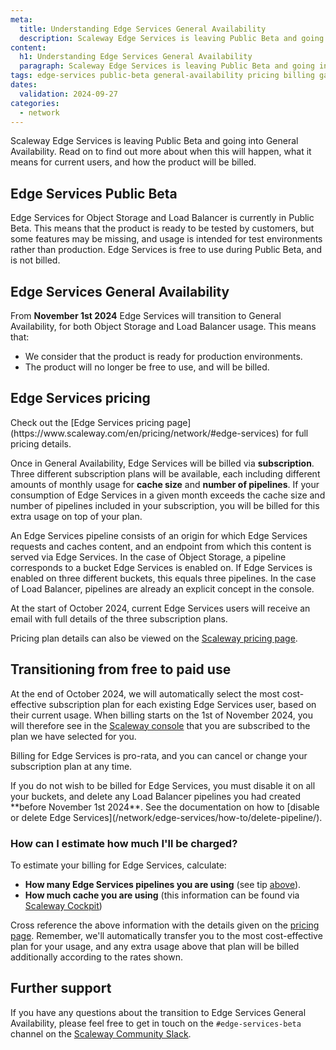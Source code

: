 ```yaml
---
meta:
  title: Understanding Edge Services General Availability
  description: Scaleway Edge Services is leaving Public Beta and going into General Availability. This page answers all your questions about the timeline, pricing and any action you need to take.
content:
  h1: Understanding Edge Services General Availability
  paragraph: Scaleway Edge Services is leaving Public Beta and going into General Availability. This page answers all your questions about the timeline, pricing and any action you need to take.
tags: edge-services public-beta general-availability pricing billing ga
dates:
  validation: 2024-09-27
categories: 
  - network
---
```


Scaleway Edge Services is leaving Public Beta and going into General Availability. Read on to find out more about when this will happen, what it means for current users, and how the product will be billed.

## Edge Services Public Beta

Edge Services for Object Storage and Load Balancer is currently in Public Beta. This means that the product is ready to be tested by customers, but some features may be missing, and usage is intended for test environments rather than production. Edge Services is free to use during Public Beta, and is not billed.

## Edge Services General Availability

From **November 1st 2024** Edge Services will transition to General Availability, for both Object Storage and Load Balancer usage. This means that:
- We consider that the product is ready for production environments.
- The product will no longer be free to use, and will be billed. 

## Edge Services pricing

<Message type="note">
Check out the [Edge Services pricing page](https://www.scaleway.com/en/pricing/network/#edge-services) for full pricing details.
</Message>

Once in General Availability, Edge Services will be billed via **subscription**. Three different subscription plans will be available, each including different amounts of monthly usage for **cache size** and **number of pipelines**. If your consumption of Edge Services in a given month exceeds the cache size and number of pipelines included in your subscription, you will be billed for this extra usage on top of your plan.

<Message type="tip">
An Edge Services pipeline consists of an origin for which Edge Services requests and caches content, and an endpoint from which this content is served via Edge Services. In the case of Object Storage, a pipeline corresponds to a bucket Edge Services is enabled on. If Edge Services is enabled on three different buckets, this equals three pipelines. In the case of Load Balancer, pipelines are already an explicit concept in the console.
</Message>

At the start of October 2024, current Edge Services users will receive an email with full details of the three subscription plans.

Pricing plan details can also be viewed on the [Scaleway pricing page](https://www.scaleway.com/en/pricing/network/).

## Transitioning from free to paid use

At the end of October 2024, we will automatically select the most cost-effective subscription plan for each existing Edge Services user, based on their current usage. When billing starts on the 1st of November 2024, you will therefore see in the [Scaleway console](https://console.scaleway.com/) that you are subscribed to the plan we have selected for you.

Billing for Edge Services is pro-rata, and you can cancel or change your subscription plan at any time. 

<Message type="important">
If you do not wish to be billed for Edge Services, you must disable it on all your buckets, and delete any Load Balancer pipelines you had created **before November 1st 2024**. See the documentation on how to [disable or delete Edge Services](/network/edge-services/how-to/delete-pipeline/).
</Message>

### How can I estimate how much I'll be charged?

To estimate your billing for Edge Services, calculate:

- **How many Edge Services pipelines you are using** (see tip [above](#edg-services-pricing)).
- **How much cache you are using** (this information can be found via [Scaleway Cockpit](/network/edge-services/how-to/monitor-cockpit/))

Cross reference the above information with the details given on the [pricing page](https://www.scaleway.com/en/pricing/network/). Remember, we'll automatically transfer you to the most cost-effective plan for your usage, and any extra usage above that plan will be billed additionally according to the rates shown.

## Further support

If you have any questions about the transition to Edge Services General Availability, please feel free to get in touch on the `#edge-services-beta` channel on the [Scaleway Community Slack](https://slack.scaleway.com/).
